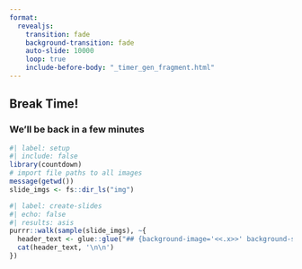 ```yaml
---
format: 
  revealjs:
    transition: fade
    background-transition: fade
    auto-slide: 10000
    loop: true
    include-before-body: "_timer_gen_fragment.html"
---
```


## Break Time! {background-image=img/file_109.png background-size='cover' background-opacity="0.2"}

### We'll be back in a few minutes

```r
#| label: setup 
#| include: false
library(countdown)
# import file paths to all images
message(getwd())
slide_imgs <- fs::dir_ls("img")
```



```r
#| label: create-slides
#| echo: false 
#| results: asis
purrr::walk(sample(slide_imgs), ~{
  header_text <- glue::glue("## {background-image='<<.x>>' background-size='cover'}", .open = "<<", .close = ">>")
  cat(header_text, '\n\n')
})
```

